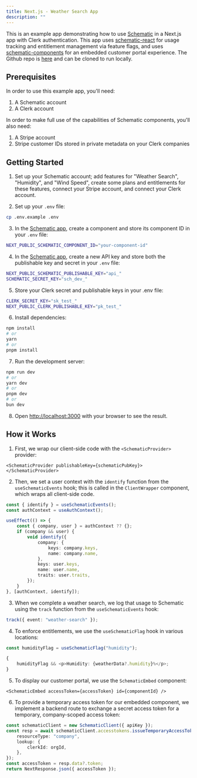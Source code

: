 ```yaml
---
title: Next.js - Weather Search App
description: ""
---
```


This is an example app demonstrating how to use [Schematic](https://schematichq.com) in a Next.js app with Clerk authentication. This app uses [schematic-react](https://github.com/schematichq/schematic-js/tree/main/react) for usage tracking and entitlement management via feature flags, and uses [schematic-components](https://github.com/schematichq/schematic-js/tree/main/components) for an embedded customer portal experience. The Github repo is [here](https://github.com/SchematicHQ/schematic-next-example) and can be cloned to run locally.

## Prerequisites

In order to use this example app, you'll need:

1. A Schematic account
2. A Clerk account

In order to make full use of the capabilities of Schematic components, you'll also need:

1. A Stripe account
2. Stripe customer IDs stored in private metadata on your Clerk companies

## Getting Started

1. Set up your Schematic account; add features for "Weather Search", "Humidity", and "Wind Speed", create some plans and entitlements for these features, connect your Stripe account, and connect your Clerk account.

2. Set up your `.env` file:

```bash
cp .env.example .env
```

3. In the [Schematic app](https://app.schematichq.com), create a component and store its component ID in your `.env` file:

```bash
NEXT_PUBLIC_SCHEMATIC_COMPONENT_ID="your-component-id"
```

4. In the [Schematic app](https://app.schematichq.com), create a new API key and store both the publishable key and secret in your `.env` file:

```bash
NEXT_PUBLIC_SCHEMATIC_PUBLISHABLE_KEY="api_"
SCHEMATIC_SECRET_KEY="sch_dev_"
```

5. Store your Clerk secret and publishable keys in your .env file:

```bash
CLERK_SECRET_KEY="sk_test_"
NEXT_PUBLIC_CLERK_PUBLISHABLE_KEY="pk_test_"
```

6. Install dependencies:

```bash
npm install
# or
yarn
# or
pnpm install
```

7. Run the development server:

```bash
npm run dev
# or
yarn dev
# or
pnpm dev
# or
bun dev
```

8. Open [http://localhost:3000](http://localhost:3000) with your browser to see the result.

## How it Works

1. First, we wrap our client-side code with the `<SchematicProvider>` provider:

```tsx
<SchematicProvider publishableKey={schematicPubKey}></SchematicProvider>
```

2. Then, we set a user context with the `identify` function from the `useSchematicEvents` hook; this is called in the `ClientWrapper` component, which wraps all client-side code.

```ts
const { identify } = useSchematicEvents();
const authContext = useAuthContext();

useEffect(() => {
    const { company, user } = authContext ?? {};
    if (company && user) {
        void identify({
            company: {
                keys: company.keys,
                name: company.name,
            },
            keys: user.keys,
            name: user.name,
            traits: user.traits,
        });
    }
}, [authContext, identify]);
```

3. When we complete a weather search, we log that usage to Schematic using the `track` function from the `useSchematicEvents` hook:

```ts
track({ event: "weather-search" });
```

4. To enforce entitlements, we use the `useSchematicFlag` hook in various locations:

```ts
const humidityFlag = useSchematicFlag("humidity");

{
    humidityFlag && <p>Humidity: {weatherData?.humidity}%</p>;
}
```

5. To display our customer portal, we use the `SchematicEmbed` component:

```tsx
<SchematicEmbed accessToken={accessToken} id={componentId} />
```

6. To provide a temporary access token for our embedded component, we implement a backend route to exchange a secret access token for a temporary, company-scoped access token:

```ts
const schematicClient = new SchematicClient({ apiKey });
const resp = await schematicClient.accesstokens.issueTemporaryAccessToken({
    resourceType: "company",
    lookup: {
        clerkId: orgId,
    },
});
const accessToken = resp.data?.token;
return NextResponse.json({ accessToken });
```

